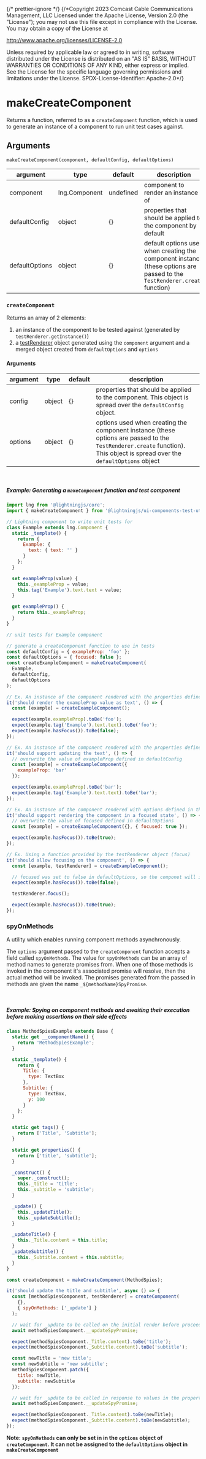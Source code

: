 {/* prettier-ignore */}
{/*Copyright 2023 Comcast Cable Communications Management, LLC
Licensed under the Apache License, Version 2.0 (the "License");
you may not use this file except in compliance with the License.
You may obtain a copy of the License at

http://www.apache.org/licenses/LICENSE-2.0

Unless required by applicable law or agreed to in writing, software
distributed under the License is distributed on an "AS IS" BASIS,
WITHOUT WARRANTIES OR CONDITIONS OF ANY KIND, either express or implied.
See the License for the specific language governing permissions and
limitations under the License.
SPDX-License-Identifier: Apache-2.0\*/}


<Meta title="Documentation / Unit Testing / Test Utils / makeCreateComponent " />

# makeCreateComponent

Returns a function, referred to as a `createComponent` function, which is used to generate an instance of a component to run unit test cases against.

## Arguments

`makeCreateComponent(component, defaultConfig, defaultOptions)`

| argument       | type          | default   | description                                                                                                                |
| -------------- | ------------- | --------- | -------------------------------------------------------------------------------------------------------------------------- |
| component      | lng.Component | undefined | component to render an instance of                                                                                         |
| defaultConfig  | object        | {}        | properties that should be applied to the component by default                                                              |
| defaultOptions | object        | {}        | default options used when creating the component instance (these options are passed to the `TestRenderer.create` function) |

### `createComponent`

Returns an array of 2 elements:

1. an instance of the component to be tested against (generated by `testRenderer.getInstance()`)
2. a [testRenderer](/story/docs-unit-testing-test-renderer-create--page#testrenderer-functions) object generated using the `component` argument and a merged object created from `defaultOptions` and `options`

#### Arguments

| argument | type   | default | description                                                                                                                                                                |
| -------- | ------ | ------- | -------------------------------------------------------------------------------------------------------------------------------------------------------------------------- |
| config   | object | {}      | properties that should be applied to the component. This object is spread over the `defaultConfig` object.                                                                 |
| options  | object | {}      | options used when creating the component instance (these options are passed to the `TestRenderer.create` function). This object is spread over the `defaultOptions` object |

<br />

##### Example: Generating a `makeComponent` function and test component

```js
import lng from '@lightningjs/core';
import { makeCreateComponent } from '@lightningjs/ui-components-test-utils';

// Lightning component to write unit tests for
class Example extends lng.Component {
  static _template() {
    return {
      Example: {
        text: { text: '' }
      }
    };
  }

  set exampleProp(value) {
    this._exampleProp = value;
    this.tag('Example').text.text = value;
  }

  get exampleProp() {
    return this._exampleProp;
  }
}

// unit tests for Example component

// generate a createComponent function to use in tests
const defaultConfig = { exampleProp: 'foo' };
const defaultOptions = { focused: false };
const createExampleComponent = makeCreateComponent(
  Example,
  defaultConfig,
  defaultOptions
);

// Ex. An instance of the component rendered with the properties defined in the defaultConfig and defaultOptions object
it('should render the exampleProp value as text', () => {
  const [example] = createExampleComponent();

  expect(example.exampleProp).toBe('foo');
  expect(example.tag('Example').text.text).toBe('foo');
  expect(example.hasFocus()).toBe(false);
});

// Ex. An instance of the component rendered with the properties defined in the config object
it('should support updating the text', () => {
  // overwrite the value of exampleProp defined in defaultConfig
  const [example] = createExampleComponent({
    exampleProp: 'bar'
  });

  expect(example.exampleProp).toBe('bar');
  expect(example.tag('Example').text.text).toBe('bar');
});

// Ex. An instance of the component rendered with options defined in the options object
it('should support rendering the component in a focused state', () => {
  // overwrite the value of focused defined in defaultOptions
  const [example] = createExampleComponent({}, { focused: true });

  expect(example.hasFocus()).toBe(true);
});

// Ex. Using a function provided by the testRenderer object (focus)
it('should allow focusing on the component', () => {
  const [example, testRenderer] = createExampleComponent();

  // focused was set to false in defaultOptions, so the componet will initially render without focus
  expect(example.hasFocus()).toBe(false);

  testRenderer.focus();

  expect(example.hasFocus()).toBe(true);
});
```

### spyOnMethods

A utility which enables running component methods asynchronously.

The `options` argument passed to the `createComponent` function accepts a field called `spyOnMethods`.
The value for `spyOnMethods` can be an array of method names to generate promises from. When one of those methods is invoked in the component it's associated promise will resolve, then the actual method will be invoked. The promises generated from the passed in methods are given the name `_${methodName}SpyPromise`.

<br />

##### Example: Spying on component methods and awaiting their execution before making assertions on their side effects

```js
class MethodSpiesExample extends Base {
  static get __componentName() {
    return 'MethodSpiesExample';
  }

  static _template() {
    return {
      Title: {
        type: TextBox
      },
      Subtitle: {
        type: TextBox,
        y: 100
      }
    };
  }

  static get tags() {
    return ['Title', 'Subtitle'];
  }

  static get properties() {
    return ['title', 'subtitle'];
  }

  _construct() {
    super._construct();
    this._title = 'title';
    this._subtitle = 'subtitle';
  }

  _update() {
    this._updateTitle();
    this._updateSubtitle();
  }

  _updateTitle() {
    this._Title.content = this.title;
  }
  _updateSubtitle() {
    this._Subtitle.content = this.subtitle;
  }
}

const createComponent = makeCreateComponent(MethodSpies);

it('should update the title and subtitle', async () => {
  const [methodSpiesComponent, testRenderer] = createComponent(
    {},
    { spyOnMethods: ['_update'] }
  );

  // wait for _update to be called on the initial render before proceeding
  await methodSpiesComponent.__updateSpyPromise;

  expect(methodSpiesComponent._Title.content).toBe('title');
  expect(methodSpiesComponent._Subtitle.content).toBe('subtitle');

  const newTitle = 'new title';
  const newSubtitle = 'new subtitle';
  methodSpiesComponent.patch({
    title: newTitle,
    subtitle: newSubtitle
  });

  // wait for _update to be called in response to values in the properties array changing
  await methodSpiesComponent.__updateSpyPromise;

  expect(methodSpiesComponent._Title.content).toBe(newTitle);
  expect(methodSpiesComponent._Subtitle.content).toBe(newSubtitle);
});
```

**Note: `spyOnMethods` can only be set in in the `options` object of `createComponent`. It can not be assigned to the `defaultOptions` object in `makeCreateComponent`**

